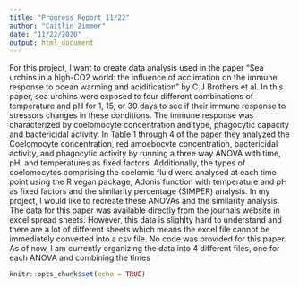 ```yaml
---
title: "Progress Report 11/22"
author: "Caitlin Zimmer"
date: "11/22/2020"
output: html_document
---
```

For this project, I want to create data analysis used in the paper "Sea urchins in a high-CO2 world: the influence of acclimation on the immune response to ocean warming and acidification" by C.J Brothers et al. In this paper, sea urchins were exposed to four different combinations of temperature and pH for 1, 15, or 30 days to see if their immune response to stressors changes in these conditions. The immune response was characterized by coelomocyte concentration and type, phagocytic capacity and bactericidal activity. In Table 1 through 4 of the paper they analyzed the Coelomocyte concentration, red amoebocyte concentration, bactericidal activity, and phagocytic activity by running a three way ANOVA with time, pH, and temperatures as fixed factors. Additionally, the types of coelomocytes comprising the coelomic fluid were analysed at each time point using the R vegan package, Adonis function with temperature and pH as fixed factors and the similarity percentage (SIMPER) analysis. In my project, I would like to recreate these ANOVAs and the similarity analysis. 
The data for this paper was available directly from the journals website in excel spread sheets. However, this data is slighlty hard to understand and there are a lot of different sheets which means the excel file cannot be immediately converted into a csv file. No code was provided for this paper. As of now, I am currently organizing the data into 4 different files, one for each ANOVA and combining the times 


```r
knitr::opts_chunk$set(echo = TRUE)
```
